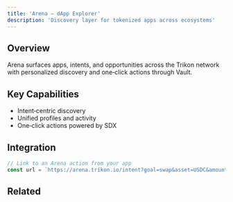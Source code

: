 ```yaml
---
title: 'Arena — dApp Explorer'
description: 'Discovery layer for tokenized apps across ecosystems'
---
```


## Overview

Arena surfaces apps, intents, and opportunities across the Trikon network with personalized discovery and one‑click actions through Vault.

## Key Capabilities

- Intent‑centric discovery
- Unified profiles and activity
- One‑click actions powered by SDX

## Integration

```typescript
// Link to an Arena action from your app
const url = `https://arena.trikon.io/intent?goal=swap&asset=USDC&amount=100`;
```

## Related

<CardGroup cols={2}>
  <Card title="Vault (Wallet)" icon="wallet" href="/product-lineup/vault" />
  <Card title="SDX (SDK)" icon="code" href="/product-lineup/sdx" />
</CardGroup>

